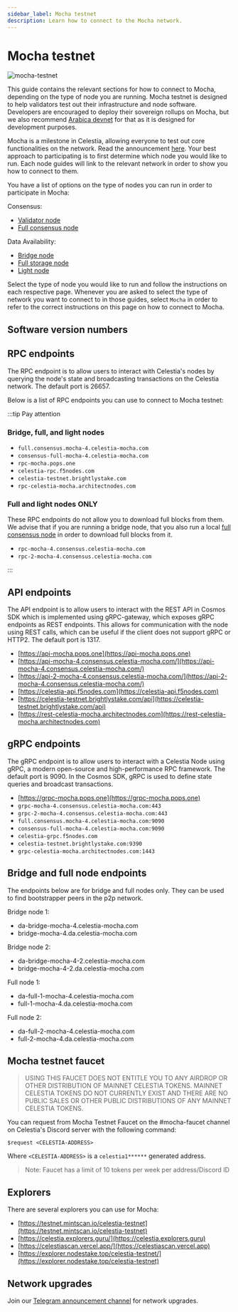 ```yaml
---
sidebar_label: Mocha testnet
description: Learn how to connect to the Mocha network.
---
```


# Mocha testnet


![mocha-testnet](../img/mocha.jpg)

This guide contains the relevant sections for how to connect to Mocha,
depending on the type of node you are running. Mocha testnet is designed
to help validators test out their infrastructure and node software.
Developers are encouraged to deploy their
sovereign rollups on Mocha, but we also recommend [Arabica devnet](./arabica-devnet.mdx)
for that as it is designed for development purposes.

Mocha is a milestone in Celestia, allowing everyone to test out
core functionalities on the network. Read the announcement [here](https://blog.celestia.org/celestia-testnet-introduces-alpha-data-availability-api).
Your best approach to participating is to first determine which node
you would like to run. Each node guides will link to the relevant network
in order to show you how to connect to them.

You have a list of options on the type of nodes you can run in order to
participate in Mocha:

Consensus:

* [Validator node](./validator-node.mdx)
* [Full consensus node](./full-consensus-node.mdx)

Data Availability:

* [Bridge node](./bridge-node.mdx)
* [Full storage node](./full-storage-node.mdx)
* [Light node](./light-node.mdx)

Select the type of node you would like to run and follow the instructions
on each respective page. Whenever you are asked to select the type of network
you want to connect to in those guides, select `Mocha` in order to refer
to the correct instructions on this page on how to connect to Mocha.

## Software version numbers

<MochaVersionTags mochaVersions={mochaVersions} constants={constants} />

## RPC endpoints

The RPC endpoint is to allow users to interact with Celestia's nodes by
querying the node's state and broadcasting transactions on the
Celestia network. The default port is 26657.

Below is a list of RPC endpoints you can use to connect to Mocha testnet:

:::tip Pay attention

### Bridge, full, and light nodes

* `full.consensus.mocha-4.celestia-mocha.com`
* `consensus-full-mocha-4.celestia-mocha.com`
* `rpc-mocha.pops.one`
* `celestia-rpc.f5nodes.com`
* `celestia-testnet.brightlystake.com`
* `rpc-celestia-mocha.architectnodes.com`

### Full and light nodes ONLY

These RPC endpoints do not allow you to download full blocks from
them. We advise that if you are running a bridge node, that you also
run a local [full consensus node](../full-consensus-node) in order to download full blocks from
it. 

* `rpc-mocha-4.consensus.celestia-mocha.com`
* `rpc-2-mocha-4.consensus.celestia-mocha.com`

:::

## API endpoints

The API endpoint is to allow users to interact with the REST API in Cosmos
SDK which is implemented using gRPC-gateway, which exposes gRPC endpoints
as REST endpoints. This allows for communication with the node using REST
calls, which can be useful if the client does not support gRPC or HTTP2.
The default port is 1317.

* [https://api-mocha.pops.one](https://api-mocha.pops.one)
* [https://api-mocha-4.consensus.celestia-mocha.com/](https://api-mocha-4.consensus.celestia-mocha.com/)
* [https://api-2-mocha-4.consensus.celestia-mocha.com/](https://api-2-mocha-4.consensus.celestia-mocha.com/)
* [https://celestia-api.f5nodes.com](https://celestia-api.f5nodes.com)
* [https://celestia-testnet.brightlystake.com/api](https://celestia-testnet.brightlystake.com/api)
* [https://rest-celestia-mocha.architectnodes.com](https://rest-celestia-mocha.architectnodes.com)

## gRPC endpoints

The gRPC endpoint is to allow users to interact with a Celestia Node using
gRPC, a modern open-source and high-performance RPC framework. The default
port is 9090. In the Cosmos SDK, gRPC is used to define state queries and
broadcast transactions.

* [https://grpc-mocha.pops.one](https://grpc-mocha.pops.one)
* `grpc-mocha-4.consensus.celestia-mocha.com:443`
* `grpc-2-mocha-4.consensus.celestia-mocha.com:443`
* `full.consensus.mocha-4.celestia-mocha.com:9090`
* `consensus-full-mocha-4.celestia-mocha.com:9090`
* `celestia-grpc.f5nodes.com`
* `celestia-testnet.brightlystake.com:9390`
* `grpc-celestia-mocha.architectnodes.com:1443`

## Bridge and full node endpoints

The endpoints below are for bridge and full nodes only. They can be used to
find bootstrapper peers in the p2p network.

Bridge node 1:

* da-bridge-mocha-4.celestia-mocha.com
* bridge-mocha-4.da.celestia-mocha.com

Bridge node 2:

* da-bridge-mocha-4-2.celestia-mocha.com
* bridge-mocha-4-2.da.celestia-mocha.com

Full node 1:

* da-full-1-mocha-4.celestia-mocha.com
* full-1-mocha-4.da.celestia-mocha.com

Full node 2:

* da-full-2-mocha-4.celestia-mocha.com
* full-2-mocha-4.da.celestia-mocha.com

## Mocha testnet faucet

> USING THIS FAUCET DOES NOT ENTITLE YOU TO ANY AIRDROP OR OTHER
  DISTRIBUTION OF MAINNET CELESTIA TOKENS. MAINNET CELESTIA TOKENS
  DO NOT CURRENTLY EXIST AND THERE ARE NO PUBLIC SALES OR OTHER PUBLIC
  DISTRIBUTIONS OF ANY MAINNET CELESTIA TOKENS.

You can request from Mocha Testnet Faucet on the #mocha-faucet channel on
Celestia's Discord server with the following command:

```text
$request <CELESTIA-ADDRESS>
```

Where `<CELESTIA-ADDRESS>` is a `celestia1******` generated address.

> Note: Faucet has a limit of 10 tokens per week per address/Discord ID

## Explorers

There are several explorers you can use for Mocha:

* [https://testnet.mintscan.io/celestia-testnet](https://testnet.mintscan.io/celestia-testnet)
* [https://celestia.explorers.guru/](https://celestia.explorers.guru)
* [https://celestiascan.vercel.app/](https://celestiascan.vercel.app)
* [https://explorer.nodestake.top/celestia-testnet/](https://explorer.nodestake.top/celestia-testnet)

## Network upgrades

Join our [Telegram announcement channel](https://t.me/+smSFIA7XXLU4MjJh)
for network upgrades.
